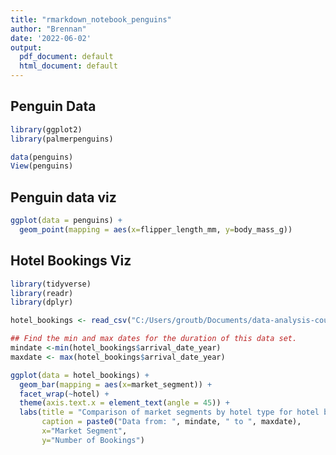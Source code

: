 ```yaml
---
title: "rmarkdown_notebook_penguins"
author: "Brennan"
date: '2022-06-02'
output:
  pdf_document: default
  html_document: default
---
```


## Penguin Data

```r
library(ggplot2)
library(palmerpenguins)

data(penguins)
View(penguins)
```

## Penguin data viz


```r
ggplot(data = penguins) +
  geom_point(mapping = aes(x=flipper_length_mm, y=body_mass_g))
```

## Hotel Bookings Viz

```r
library(tidyverse)
library(readr)
library(dplyr)

hotel_bookings <- read_csv("C:/Users/groutb/Documents/data-analysis-course/spreadsheets/hotel_bookings.csv")

## Find the min and max dates for the duration of this data set.
mindate <-min(hotel_bookings$arrival_date_year)
maxdate <- max(hotel_bookings$arrival_date_year)

ggplot(data = hotel_bookings) +
  geom_bar(mapping = aes(x=market_segment)) +
  facet_wrap(~hotel) + 
  theme(axis.text.x = element_text(angle = 45)) +
  labs(title = "Comparison of market segments by hotel type for hotel bookings", 
       caption = paste0("Data from: ", mindate, " to ", maxdate),
       x="Market Segment",
       y="Number of Bookings")
```


